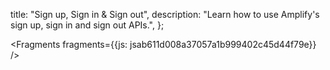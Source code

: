   title: "Sign up, Sign in & Sign out",
  description: "Learn how to use Amplify's sign up, sign in and sign out APIs.",
};






<Fragments fragments={{js: jsab611d008a37057a1b999402c45d44f79e}} />